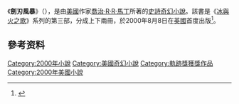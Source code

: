 {{multiple issues|
{{copyedit|time=2013-11-01T14:03:49+00:00}}
{{expand|time=2013-11-01T14:03:49+00:00}}
}}
{{noteTA
|1=zh-cn:乔治;zh-tw:喬治;zh-hk:佐治;
|2=zh-tw:馬丁;zh-cn:马丁;zh-hk:馬田;
|3=zh-cn:权力的游戏;zh-tw:權力遊戲;
|4=zh-cn:列王的纷争;zh-tw:烽火危城;
|5=zh-cn:冰雨的风暴;zh-tw:劍刃風暴;
|6=zh-cn:群鸦的盛宴;zh-tw:群鴉盛宴;
|7=zh-cn:魔龙的狂舞;zh-tw:與龍共舞;
|8=zh-cn:凛冬的寒风;zh-tw:寒冬冽風;
|9=zh-cn:春晓的梦想;zh-tw:春日幻夢;
}}
{{Infobox book
| name         = 劍刃風暴<br />''A Storm of Swords''
| image        = AStormOfSwords.jpg
| caption      = 美國精裝版
| author       = [[喬治·R·R·馬丁|喬治·R·R·馬丁]]
| cover_artist = {{link-en|Stephen Youll|Stephen Youll}}
| country      = 美國
| language     = 英語
| series       = [[冰與火之歌|冰與火之歌]]
| genre        = [[奇幻作品|奇幻]]
| release_date= 2000年
| award        = {{link-en|軌跡獎最佳奇幻小說獎|Locus Award for Best Fantasy Novel}}（2001年）
| isbn         = 0-553-10663-5
| pages        = 973頁 <!-- US Hardback -->
| dewey        = 813/.54 21
| congress     = PS3563.A7239 S7 2000
| oclc         = 44676135
| preceded_by  = [[烽火危城|烽火危城]]
| followed_by  = [[群鴉盛宴|群鴉盛宴]]
}}

《'''劍刃風暴'''》（{{lang-en|'''''A Storm of Swords'''''}}），是由[[美國|美國]]作家[[喬治·R·R·馬丁|喬治·R·R·馬丁]]所著的[[史詩|史詩]][[奇幻小說|奇幻小說]]。該書是《[[冰與火之歌|冰與火之歌]]》系列的第三部，分成上下兩冊，於2000年8月8日在[[英國|英國]]首度出版<ref name="Locus 2000-11">{{cite web|url=http://www.locusmag.com/2000/Reviews/BookReview11bMillerOnMartin.html|title=Locu  Online Reviews: ''A Storm of Swords  (August 2000)|last=Miller|first=Faren|date=November 2000|work=[[Locus_(magazine)|Locus]]|publisher=LocusMag.com|accessdate=March 7, 2010|archive-date=2013-07-09|archive-url=https://www.webcitation.org/6HynbG50V?url=http://www.locusmag.com/2000/Reviews/BookReview11bMillerOnMartin.html|dead-url=no}}</ref>。

== 參考资料 ==
{{Reflist}}

{{ASOIAF}}

{{Authority control}}
[[Category:2000年小說|Category:2000年小說]]
[[Category:美國奇幻小說|Category:美國奇幻小說]]
[[Category:軌跡獎獲獎作品|Category:軌跡獎獲獎作品]]
[[Category:2000年美國小說|Category:2000年美國小說]]
{{novel-stub}}